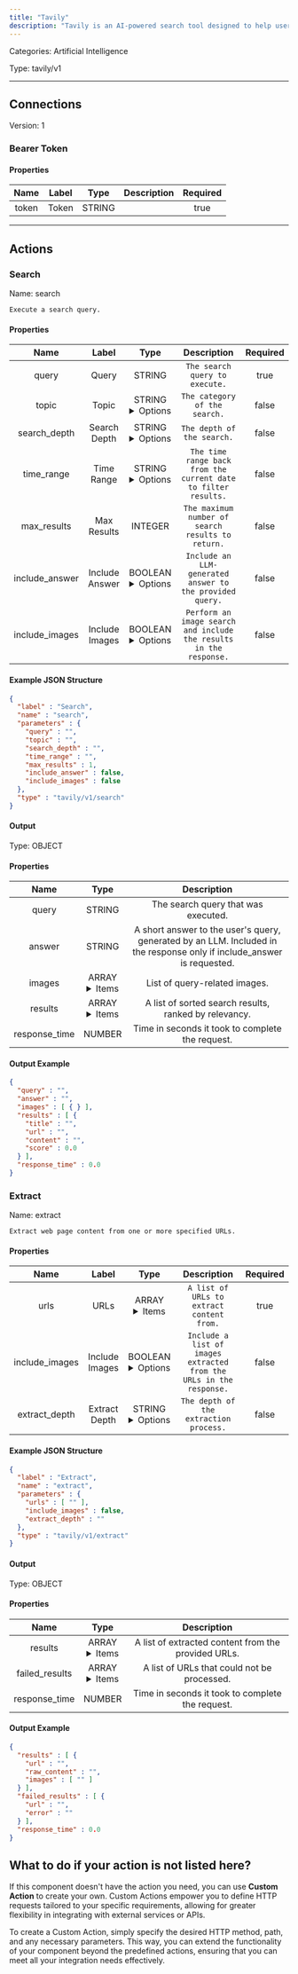 ```yaml
---
title: "Tavily"
description: "Tavily is an AI-powered search tool designed to help users quickly find accurate, relevant, and up-to-date information from the web."
---
```



Categories: Artificial Intelligence


Type: tavily/v1

<hr />



## Connections

Version: 1


### Bearer Token

#### Properties

|      Name       |      Label     |     Type     |     Description     | Required |
|:---------------:|:--------------:|:------------:|:-------------------:|:--------:|
| token | Token | STRING |  | true |





<hr />


## Actions


### Search
Name: search

`Execute a search query.`

#### Properties

|      Name       |      Label     |     Type     |     Description     | Required |
|:---------------:|:--------------:|:------------:|:-------------------:|:--------:|
| query | Query | STRING | `The search query to execute.` | true |
| topic | Topic | STRING <details> <summary> Options </summary> general, news </details> | `The category of the search.` | false |
| search_depth | Search Depth | STRING <details> <summary> Options </summary> basic, advanced </details> | `The depth of the search.` | false |
| time_range | Time Range | STRING <details> <summary> Options </summary> day, week, month, year </details> | `The time range back from the current date to filter results.` | false |
| max_results | Max Results | INTEGER | `The maximum number of search results to return.` | false |
| include_answer | Include Answer | BOOLEAN <details> <summary> Options </summary> true, false </details> | `Include an LLM-generated answer to the provided query.` | false |
| include_images | Include Images | BOOLEAN <details> <summary> Options </summary> true, false </details> | `Perform an image search and include the results in the response.` | false |

#### Example JSON Structure
```json
{
  "label" : "Search",
  "name" : "search",
  "parameters" : {
    "query" : "",
    "topic" : "",
    "search_depth" : "",
    "time_range" : "",
    "max_results" : 1,
    "include_answer" : false,
    "include_images" : false
  },
  "type" : "tavily/v1/search"
}
```

#### Output



Type: OBJECT


#### Properties

|     Name     |     Type     |     Description     |
|:------------:|:------------:|:-------------------:|
| query | STRING | The search query that was executed. |
| answer | STRING | A short answer to the user's query, generated by an LLM. Included in the response only if include_answer is requested. |
| images | ARRAY <details> <summary> Items </summary> [&#123;&#125;] </details> | List of query-related images. |
| results | ARRAY <details> <summary> Items </summary> [&#123;STRING\(title), STRING\(url), STRING\(content), NUMBER\(score)&#125;] </details> | A list of sorted search results, ranked by relevancy. |
| response_time | NUMBER | Time in seconds it took to complete the request. |




#### Output Example
```json
{
  "query" : "",
  "answer" : "",
  "images" : [ { } ],
  "results" : [ {
    "title" : "",
    "url" : "",
    "content" : "",
    "score" : 0.0
  } ],
  "response_time" : 0.0
}
```


### Extract
Name: extract

`Extract web page content from one or more specified URLs.`

#### Properties

|      Name       |      Label     |     Type     |     Description     | Required |
|:---------------:|:--------------:|:------------:|:-------------------:|:--------:|
| urls | URLs | ARRAY <details> <summary> Items </summary> [STRING] </details> | `A list of URLs to extract content from.` | true |
| include_images | Include Images | BOOLEAN <details> <summary> Options </summary> true, false </details> | `Include a list of images extracted from the URLs in the response.` | false |
| extract_depth | Extract Depth | STRING <details> <summary> Options </summary> basic, advanced </details> | `The depth of the extraction process.` | false |

#### Example JSON Structure
```json
{
  "label" : "Extract",
  "name" : "extract",
  "parameters" : {
    "urls" : [ "" ],
    "include_images" : false,
    "extract_depth" : ""
  },
  "type" : "tavily/v1/extract"
}
```

#### Output



Type: OBJECT


#### Properties

|     Name     |     Type     |     Description     |
|:------------:|:------------:|:-------------------:|
| results | ARRAY <details> <summary> Items </summary> [&#123;STRING\(url), STRING\(raw_content), [STRING]\(images)&#125;] </details> | A list of extracted content from the provided URLs. |
| failed_results | ARRAY <details> <summary> Items </summary> [&#123;STRING\(url), STRING\(error)&#125;] </details> | A list of URLs that could not be processed. |
| response_time | NUMBER | Time in seconds it took to complete the request. |




#### Output Example
```json
{
  "results" : [ {
    "url" : "",
    "raw_content" : "",
    "images" : [ "" ]
  } ],
  "failed_results" : [ {
    "url" : "",
    "error" : ""
  } ],
  "response_time" : 0.0
}
```




## What to do if your action is not listed here?

If this component doesn't have the action you need, you can use **Custom Action** to create your own. Custom Actions empower you to define HTTP requests tailored to your specific requirements, allowing for greater flexibility in integrating with external services or APIs.

To create a Custom Action, simply specify the desired HTTP method, path, and any necessary parameters. This way, you can extend the functionality of your component beyond the predefined actions, ensuring that you can meet all your integration needs effectively.

